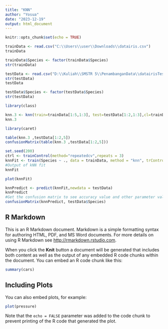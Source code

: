 ---
title: "KNN"
author: "Yosua"
date: "2023-12-19"
output: html_document
---

```{r setup, include=FALSE}
knitr::opts_chunk$set(echo = TRUE)
```
```{r}
trainData <- read.csv("C:\\Users\\user\\Downloads\\datairis.csv")
trainData
```
```{r}
trainData$Species <- factor(trainData$Species)
str(trainData)
```
```{r}
testData <- read.csv("D:\\Kuliah\\SMSTR 5\\PenambanganData\\datairisTesting.csv")
str(testData)
testData
```
```{r}
testData$Species <- factor(testData$Species)
str(testData)
```
```{r}
library(class)
```
```{r}
knn.3 <- knn(train=trainData[1:5,1:3], test=testData[1:2,1:3],cl=trainData[1:5,5], k=3)
knn.3
```
```{r}
library(caret)
```

```{r}
table(knn.3 ,testData[1:2,5])
confusionMatrix(table(knn.3 ,testData[1:2,5]))
```
```{r}
set.seed(200)
ctrl <- trainControl(method="repeatedcv",repeats = 3)
knnFit <- train(Species ~ ., data = trainData, method = "knn", trControl = ctrl, preProcess = c("center","scale"), tuneLength = 5)
#Output of kNN fit
knnFit
```
```{r}
plot(knnFit)
```
```{r}
knnPredict <- predict(knnFit,newdata = testData)
knnPredict
#Get the confusion matrix to see accuracy value and other parameter values
confusionMatrix(knnPredict, testData$Species)
```

## R Markdown

This is an R Markdown document. Markdown is a simple formatting syntax for authoring HTML, PDF, and MS Word documents. For more details on using R Markdown see <http://rmarkdown.rstudio.com>.

When you click the **Knit** button a document will be generated that includes both content as well as the output of any embedded R code chunks within the document. You can embed an R code chunk like this:

```{r cars}
summary(cars)
```

## Including Plots

You can also embed plots, for example:

```{r pressure, echo=FALSE}
plot(pressure)
```

Note that the `echo = FALSE` parameter was added to the code chunk to prevent printing of the R code that generated the plot.
